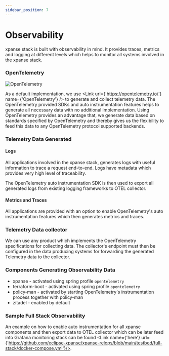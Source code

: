 ```yaml
---
sidebar_position: 7
---
```



# Observability

xpanse stack is built with observability in mind. It provides traces, metrics and logging at different levels
which helps to monitor all systems involved in the xpanse stack.

### OpenTelemetry

![OpenTelemetry](https://encrypted-tbn0.gstatic.com/images?q=tbn:ANd9GcSyN7sCv7Y3XWDuSl3Pz0KSEBpO8mryvl_l5c7qbQv3cw&s)

As a default implementation, we use <Link url={'https://opentelemetry.io/'} name={'OpenTelemetry'} /> to generate and collect telemetry data. The OpenTelemetry
provided SDKs and auto instrumentation features helps to generate all necessary data with no additional implementation. Using
OpenTelemetry provides an advantage that, we generate data based on standards specified by OpenTelemetry and thereby gives
us the flexibility to feed this data to any OpenTelemetry protocol supported backends.

### Telemetry Data Generated

#### Logs

All applications involved in the xpanse stack, generates logs with useful information to trace a request
end-to-end.
Logs have metadata which provides very high level of traceability.

The OpenTelemetry auto instrumentation SDK is then used to export all generated logs from existing logging frameworks to
OTEL collector.

#### Metrics and Traces

All applications are provided with an option to enable OpenTelemetry's auto instrumentation features which then
generates metrics and traces.

### Telemetry Data collector

We can use any product which implements the OpenTelemetry specifications for collecting data. The collector's endpoint
must then be configured in the data producing systems for forwarding the generated Telemetry data to the collector.

### Components Generating Observability Data

-   xpanse - activated using spring profile `opentelemetry`
-   terraform-boot - activated using spring profile `opentelemetry`
-   policy-man - activated by starting OpenTelemetry's instrumentation process together with policy-man
-   zitadel - enabled by default

### Sample Full Stack Observability

An example on how to enable auto instrumentation for all xpanse components and then export data to OTEL collector which
can
be later feed into Grafana monitoring stack can be
found <Link name={'here'} url={'https://github.com/eclipse-xpanse/xpanse-relops/blob/main/testbed/full-stack/docker-compose.yml'}/>.
